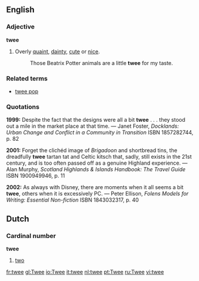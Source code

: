 ==English==

===Adjective===
'''twee'''
# Overly [[quaint]], [[dainty]], [[cute]] or [[nice]].
#: Those Beatrix Potter animals are a little '''twee''' for my taste.

===Related terms===
* [[twee pop]]

===Quotations===
'''1999:''' Despite the fact that the designs were all a bit '''twee''' . . . they stood out a mile in the market place at that time. &mdash; Janet Foster, ''Docklands: Urban Change and Conflict in a Community in Transition'' ISBN 1857282744, p. 82

'''2001:''' Forget the clichéd image of ''Brigadoon'' and shortbread tins, the dreadfully '''twee''' tartan tat and Celtic kitsch that, sadly, still exists in the 21st century, and is too often passed off as a genuine Highland experience. &mdash; Alan Murphy, ''Scotland Highlands & Islands Handbook: The Travel Guide'' ISBN 1900949946, p. 11

'''2002:''' As always with Disney, there are moments when it all seems a bit '''twee''', others when it is excessively PC. &mdash; Peter Ellison, ''Folens Models for Writing: Essential Non-fiction'' ISBN 1843032317, p. 40

==Dutch==
===Cardinal number===
'''twee'''
#[[two]]

[[fr:twee]]
[[gl:Twee]]
[[io:Twee]]
[[it:twee]]
[[nl:twee]]
[[pt:Twee]]
[[ru:Twee]]
[[vi:twee]]